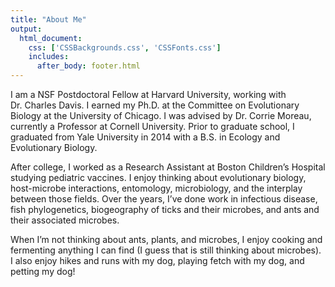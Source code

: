```yaml
---
title: "About Me"
output: 
  html_document:
    css: ['CSSBackgrounds.css', 'CSSFonts.css']
    includes:
      after_body: footer.html
---
```

<script>
   $(document).ready(function() {
     $head = $('#header');
     $head.prepend('<img src=\"headshot.jpeg\" style=\"float: right;width: 400px;padding: 20px\"/>')
   });
</script>

I am a NSF Postdoctoral Fellow at Harvard University, working with Dr. Charles Davis. I earned my Ph.D. at the Committee on Evolutionary Biology at the University of Chicago. I was advised by Dr. Corrie Moreau, currently a Professor at Cornell University. Prior to graduate school, I graduated from Yale University in 2014 with a B.S. in Ecology and Evolutionary Biology.

After college, I worked as a Research Assistant at Boston Children's Hospital studying pediatric vaccines. I enjoy thinking about 
evolutionary biology, host-microbe interactions, entomology, microbiology, and the interplay between those fields. Over the years, I've done work in infectious disease, fish phylogenetics, biogeography of ticks and their microbes, and ants and their associated microbes.

When I'm not thinking about ants, plants, and microbes, I enjoy cooking and fermenting anything I can find (I guess that is still thinking about microbes). I also enjoy hikes and runs with my dog, playing fetch with my dog, and petting my dog!




